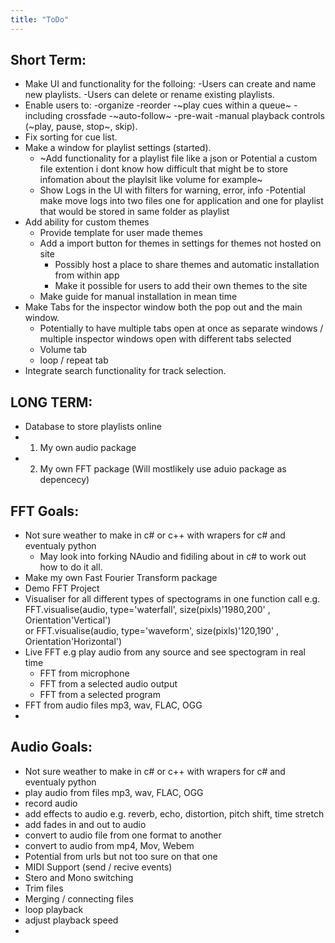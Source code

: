 ```yaml
---
title: "ToDo"
---                                                                                   
```


## Short Term:
- Make UI and functionality for the folloing:
    -Users can create and name new playlists.
    -Users can delete or rename existing playlists.
- Enable users to:
    -organize
    -reorder
    -~play cues within a queue~
    -including crossfade
    -~auto-follow~
    -pre-wait
    -manual playback controls (~play, pause, stop~, skip).
- Fix sorting for cue list.
- Make a window for playlist settings (started).
    - ~Add functionality for a playlist file like a json or Potential a custom file extention i dont know how difficult that might be to store infomation about the playlsit like volume for example~
    - Show Logs in the UI with filters for warning, error, info 
        -Potential make move logs into two files one for application and one for playlist that would be stored in same folder as playlist
- Add ability for custom themes
	- Provide template for user made themes
	- Add a import button for themes in settings for themes not hosted on site
        - Possibly host a place to share themes and automatic installation from within app
		- Make it possible for users to add their own themes to the site
	- Make guide for manual installation in mean time
- Make Tabs for the inspector window both the pop out and the main window.
	- Potentially to have multiple tabs open at once as separate windows / multiple inspector windows open with different tabs selected
    - Volume tab
    - loop / repeat tab
- Integrate search functionality for track selection.


                                                                        

## LONG TERM:

- Database to store playlists online
- 1. My own audio package 
- 2. My own FFT package (Will mostlikely use aduio package as depencecy)



## FFT Goals:

- Not sure weather to make in c# or c++ with wrapers for c# and eventualy python
    - May look into forking NAudio and fidiling about in c# to work out how to do it all.
- Make my own Fast Fourier Transform package
- Demo FFT Project
- Visualiser for all different types of spectograms in one function call 
    e.g. FFT.visualise(audio, type='waterfall', size(pixls)'1980,200' , Orientation'Vertical')	
    or   FFT.visualise(audio, type='waveform', size(pixls)'120,190' , Orientation'Horizontal')
- Live FFT e.g play audio from any source and see spectogram in real time
    - FFT from microphone
    - FFT from a selected audio output
    - FFT from a selected program
- FFT from audio files mp3, wav, FLAC, OGG
-


## Audio Goals:

- Not sure weather to make in c# or c++ with wrapers for c# and eventualy python
- play audio from files mp3, wav, FLAC, OGG
- record audio
- add effects to audio e.g. reverb, echo, distortion, pitch shift, time stretch
- add fades in and out to audio
- convert to audio file from one format to another
- convert to audio from mp4, Mov, Webem 
- Potential from urls but not too sure on that one
- MIDI Support (send / recive events)
- Stero and Mono switching
- Trim files
- Merging / connecting files
- loop playback
- adjust playback speed
- 